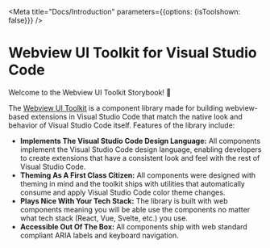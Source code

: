 
<Meta title="Docs/Introduction" parameters={{options: {isToolshown: false}}} />

# Webview UI Toolkit for Visual Studio Code

Welcome to the Webview UI Toolkit Storybook! 👋

The [Webview UI Toolkit](https://github.com/microsoft/vscode-webview-ui-toolkit) is a component library made for building webview-based extensions in Visual Studio Code that match the native look and behavior of Visual Studio Code itself. Features of the library include:

-   **Implements The Visual Studio Code Design Language:** All components implement the Visual Studio Code design language, enabling developers to create extensions that have a consistent look and feel with the rest of Visual Studio Code.
-   **Theming As A First Class Citizen:** All components were designed with theming in mind and the toolkit ships with utilities that automatically consume and apply Visual Studio Code color theme changes.
-   **Plays Nice With Your Tech Stack:** The library is built with web components meaning you will be able use the components no matter what tech stack (React, Vue, Svelte, etc.) you use.
-   **Accessible Out Of The Box:** All components ship with web standard compliant ARIA labels and keyboard navigation.
